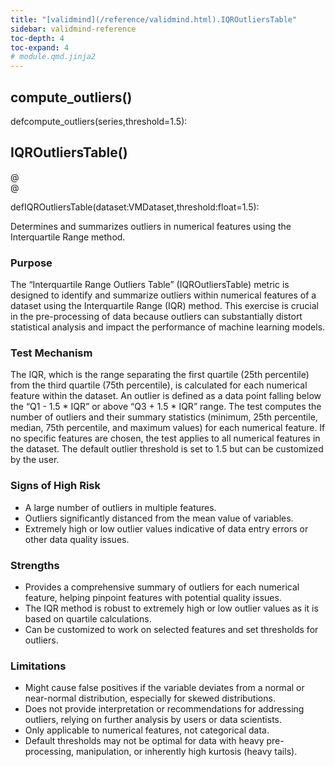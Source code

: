 ```yaml
---
title: "[validmind](/reference/validmind.html).IQROutliersTable"
sidebar: validmind-reference
toc-depth: 4
toc-expand: 4
# module.qmd.jinja2
---
```


<!-- function.qmd.jinja2 -->

## compute_outliers[()]{.muted}

<!-- signatures.jinja2 -->

::: {.signature}

<span class="kw">def</span><span class="name">compute_outliers</span>(<span class="params"><span class="n">series</span><span class="muted">,</span></span><span class="params"><span class="n">threshold</span><span class="o">=</span><span class="kc">1.5</span></span>):

:::

<!-- function.qmd.jinja2 -->

## IQROutliersTable[()]{.muted}

<!-- signatures.jinja2 -->

::: {.signature}

<div class="decorator">@</div><div class="decorator">@</div>
<span class="kw">def</span><span class="name">IQROutliersTable</span>(<span class="params"><span class="n">dataset</span><span class="p">:</span><!-- types.jinja2 - format_type --><span class="n">VMDataset</span><span class="muted">,</span></span><span class="params"><span class="n">threshold</span><span class="p">:</span><!-- types.jinja2 - format_type --><span class="n">float</span><span class="o">=</span><span class="kc">1.5</span></span>):

:::

<!-- docstring.jinja2 -->

Determines and summarizes outliers in numerical features using the Interquartile Range method.

### Purpose

The "Interquartile Range Outliers Table" (IQROutliersTable) metric is designed to identify and summarize outliers within numerical features of a dataset using the Interquartile Range (IQR) method. This exercise is crucial in the pre-processing of data because outliers can substantially distort statistical analysis and impact the performance of machine learning models.

### Test Mechanism

The IQR, which is the range separating the first quartile (25th percentile) from the third quartile (75th percentile), is calculated for each numerical feature within the dataset. An outlier is defined as a data point falling below the "Q1 - 1.5 * IQR" or above "Q3 + 1.5 * IQR" range. The test computes the number of outliers and their summary statistics (minimum, 25th percentile, median, 75th percentile, and maximum values) for each numerical feature. If no specific features are chosen, the test applies to all numerical features in the dataset. The default outlier threshold is set to 1.5 but can be customized by the user.

### Signs of High Risk

- A large number of outliers in multiple features.
- Outliers significantly distanced from the mean value of variables.
- Extremely high or low outlier values indicative of data entry errors or other data quality issues.

### Strengths

- Provides a comprehensive summary of outliers for each numerical feature, helping pinpoint features with potential quality issues.
- The IQR method is robust to extremely high or low outlier values as it is based on quartile calculations.
- Can be customized to work on selected features and set thresholds for outliers.

### Limitations

- Might cause false positives if the variable deviates from a normal or near-normal distribution, especially for skewed distributions.
- Does not provide interpretation or recommendations for addressing outliers, relying on further analysis by users or data scientists.
- Only applicable to numerical features, not categorical data.
- Default thresholds may not be optimal for data with heavy pre-processing, manipulation, or inherently high kurtosis (heavy tails).
